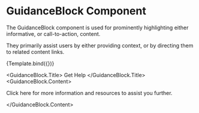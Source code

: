 

<Meta
  title="Components/Element/GuidanceBlock"
  component={GuidanceBlock}
/>

# GuidanceBlock Component
The GuidanceBlock component is used for prominently highlighting either informative, or call-to-action, content.

They primarily assist users by either providing context, or by directing them to related content links.

<Canvas sourceState="shown" withSource="open">
  <Story name="Example"
  args={{
    linkTo: "https://www.cdc.gov",
    icon: "mapFolded"
  }}>
    {Template.bind({})}
  </Story>
</Canvas>

<ArgsTable story="Example"/>

  <GuidanceBlock.Title>
    Get Help
  </GuidanceBlock.Title>
  <GuidanceBlock.Content>
    <p>Click here for more information and resources to assist you further.</p>
  </GuidanceBlock.Content>
</GuidanceBlock>
